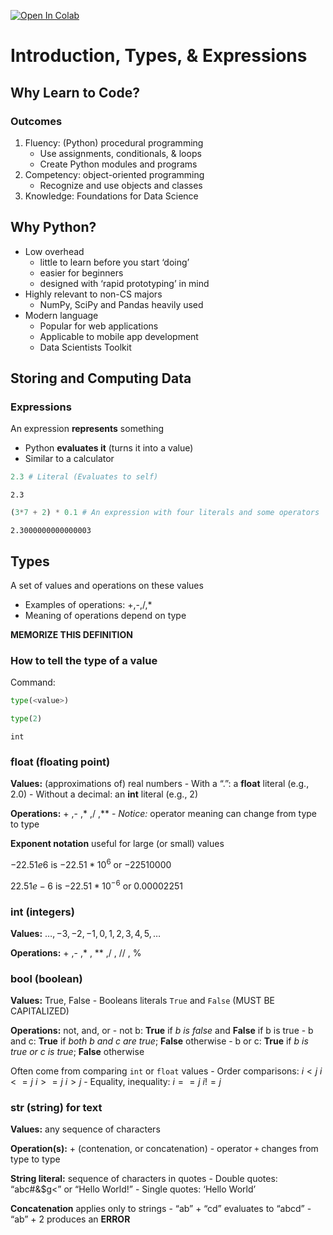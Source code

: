 <a href="https://colab.research.google.com/github/SoIllEconomist/ds4b/blob/master/python_ds4b/python_basics/course_restart/introduction_to_programming.ipynb" target="_parent"><img src="https://colab.research.google.com/assets/colab-badge.svg" alt="Open In Colab"/></a>

# Introduction, Types, & Expressions

## Why Learn to Code?
### Outcomes
1. Fluency: (Python) procedural programming
    - Use assignments, conditionals, & loops
    - Create Python modules and programs

2. Competency: object-oriented programming
    - Recognize and use objects and classes
    
3. Knowledge: Foundations for Data Science

## Why Python?
- Low overhead
    - little to learn before you start 'doing'
    - easier for beginners
    - designed with 'rapid prototyping' in mind
- Highly relevant to non-CS majors
    - NumPy, SciPy and Pandas heavily used
- Modern language
    - Popular for web applications
    - Applicable to mobile app development
    - Data Scientists Toolkit

## Storing and Computing Data

### Expressions
An expression **represents** something
    
- Python **evaluates it** (turns it into a value)
- Similar to a calculator


```python
2.3 # Literal (Evaluates to self)
```




    2.3




```python
(3*7 + 2) * 0.1 # An expression with four literals and some operators
```




    2.3000000000000003



## Types
A set of values and operations on these values
    
- Examples of operations: +,-,/,*
- Meaning of operations depend on type
    
**MEMORIZE THIS DEFINITION**

### How to tell the type of a value

Command:
```python
type(<value>)
```


```python
type(2)
```




    int



### float (floating point)

**Values:** (approximations of) real numbers
- With a ".": a **float** literal (e.g., 2.0)
- Without a decimal: an **int** literal (e.g., 2)
    
**Operations:** + ,- ,\* ,/ ,\*\*
- *Notice:* operator meaning can change from type to type

**Exponent notation** useful for large (or small) values

$-22.51e6$ is $-22.51 * 10^6$ or $-22510000$

$22.51e-6$ is $-22.51 * 10^{-6}$ or $0.00002251$

### int (integers)

**Values:** $\dots , -3, -2, -1, 0, 1, 2, 3, 4, 5, \dots$

**Operations:** + ,- ,\* , \*\* ,/ , // , %


### bool (boolean)

**Values:** True, False
- Booleans literals `True` and `False` (MUST BE CAPITALIZED)
    
**Operations:** not, and, or
- not b: **True** if *b is false* and **False** if b is true
- b and c: **True** if *both b and c are true*; **False** otherwise
- b or c: **True** if *b is true or c is true*; **False** otherwise

Often come from comparing `int` or `float` values
- Order comparisons: $i<j$ $i<=j$ $i>=j$ $i>j$
- Equality, inequality: $i == j$ $i!=j$

### str (string) for text

**Values:** any sequence of characters

**Operation(s):** + (contenation, or concatenation)
- operator `+` changes from type to type
    
**String literal:** sequence of characters in quotes
- Double quotes: "abc#&$g<" or "Hello World!"
- Single quotes: 'Hello World'

**Concatenation** applies only to strings
- "ab"  + "cd" evaluates to "abcd"
- "ab" + 2 produces an **ERROR**
